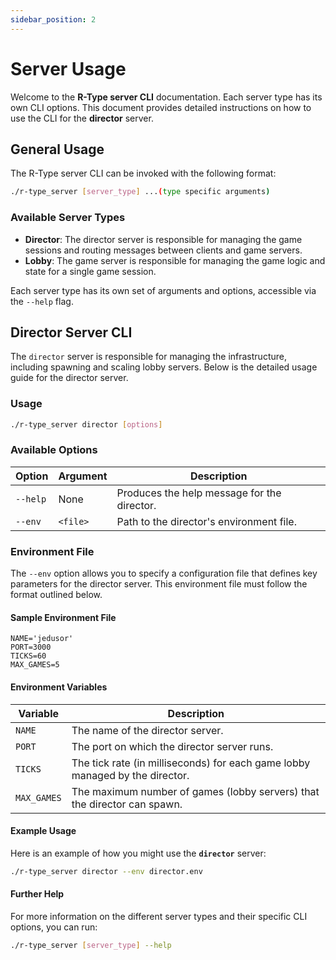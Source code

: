 ```yaml
---
sidebar_position: 2
---
```


# Server Usage
Welcome to the **R-Type server CLI** documentation. Each server type has its own CLI options.
This document provides detailed instructions on how to use the CLI for the **director** server.

## General Usage
The R-Type server CLI can be invoked with the following format:
```bash
./r-type_server [server_type] ...(type specific arguments)
```

### Available Server Types

- **Director**: The director server is responsible for managing the game sessions and routing messages between clients and game servers.
- **Lobby**: The game server is responsible for managing the game logic and state for a single game session.

Each server type has its own set of arguments and options, accessible via the ``--help`` flag.

## Director Server CLI

The ``director`` server is responsible for managing the infrastructure,
including spawning and scaling lobby servers. Below is the detailed usage guide for the director server.

### Usage
```bash
./r-type_server director [options]
```

### Available Options
| Option     | Argument   | Description                                 |
|------------|------------|---------------------------------------------|
| `--help`   | None       | Produces the help message for the director. |
| `--env`    | `<file>`   | Path to the director's environment file.    |

### Environment File
The ``--env`` option allows you to specify a configuration file that defines
key parameters for the director server. This environment file must follow the format outlined below.

#### Sample Environment File
```dotenv
NAME='jedusor'
PORT=3000
TICKS=60
MAX_GAMES=5
```

#### Environment Variables
| Variable    | Description                                                                  |
|-------------|------------------------------------------------------------------------------|
| `NAME`      | The name of the director server.                                             |
| `PORT`      | The port on which the director server runs.                                  |
| `TICKS`     | The tick rate (in milliseconds) for each game lobby managed by the director. |
| `MAX_GAMES` | The maximum number of games (lobby servers) that the director can spawn.     |

#### Example Usage
Here is an example of how you might use the **``director``** server:


```bash
./r-type_server director --env director.env
```

#### Further Help
For more information on the different server types and their specific CLI options, you can run:

```bash
./r-type_server [server_type] --help
```
